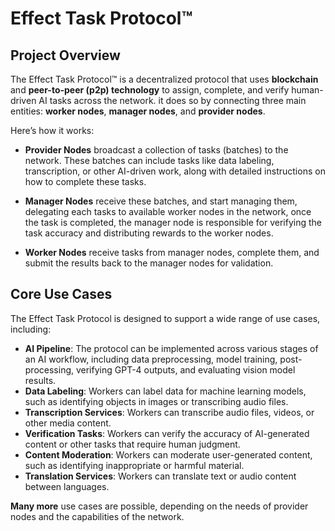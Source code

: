 # Effect Task Protocol™

## Project Overview
The Effect Task Protocol™ is a decentralized protocol that uses **blockchain** and **peer-to-peer (p2p) technology** to assign, complete, and verify human-driven AI tasks across the network. it does so by connecting three main entities: **worker nodes**, **manager nodes**, and **provider nodes**. 

Here’s how it works:

- **Provider Nodes** broadcast a collection of tasks (batches) to the network. These batches can include tasks like data labeling, transcription, or other AI-driven work, along with detailed instructions on how to complete these tasks.

- **Manager Nodes** receive these batches, and start managing them, delegating each tasks to available worker nodes in the network, once the task is completed, the manager node is responsible for verifying the task accuracy and distributing rewards to the worker nodes.

- **Worker Nodes** receive tasks from manager nodes, complete them, and submit the results back to the manager nodes for validation. 

## Core Use Cases

The Effect Task Protocol is designed to support a wide range of use cases, including:

- **AI Pipeline**: The protocol can be implemented across various stages of an AI workflow, including data preprocessing, model training, post-processing, verifying GPT-4 outputs, and evaluating vision model results.
- **Data Labeling**: Workers can label data for machine learning models, such as identifying objects in images or transcribing audio files.
- **Transcription Services**: Workers can transcribe audio files, videos, or other media content.
- **Verification Tasks**: Workers can verify the accuracy of AI-generated content or other tasks that require human judgment.
- **Content Moderation**: Workers can moderate user-generated content, such as identifying inappropriate or harmful material.
- **Translation Services**: Workers can translate text or audio content between languages.

**Many more** use cases are possible, depending on the needs of provider nodes and the capabilities of the network. 